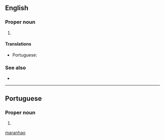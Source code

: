 ==English==

===Proper noun===
{{en-proper noun}}

# {{place:Brazil/state|en|capital=São Luís|region=Northeast Region}}

====Translations====
{{trans-top|state in north-eastern Brazil}}
* Portuguese: {{t+|pt|Maranhão|m}}
{{trans-mid}}
{{trans-bottom}}

===See also===
* {{projectlink|wikipedia}}

[[Category:English terms spelled with Ã|maranhao]]

----

==Portuguese==

===Proper noun===
{{pt-proper noun}}

# {{place:Brazil/state|pt|capital=São Luís|region=Northeast Region}}